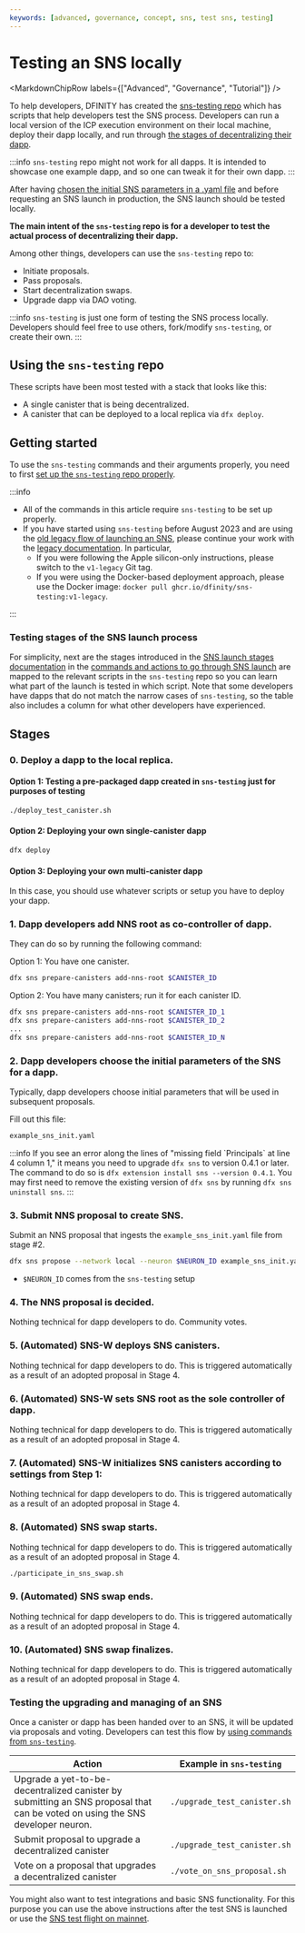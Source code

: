 ```yaml
---
keywords: [advanced, governance, concept, sns, test sns, testing]
---
```



# Testing an SNS locally

<MarkdownChipRow labels={["Advanced", "Governance", "Tutorial"]} />

To help developers, DFINITY has created the [sns-testing repo](https://github.com/dfinity/sns-testing) which has scripts that help developers test the SNS process. Developers can run a local version of the ICP execution environment on their local machine, deploy their dapp locally, and run through [the stages of decentralizing their dapp](../launching/launch-summary-1proposal.mdx).

:::info
`sns-testing` repo might not work for all dapps. It is intended to showcase one example dapp, and so one can tweak it for their own dapp.
:::

After having [chosen the initial SNS parameters in a .yaml file](../tokenomics/preparation.mdx) and before requesting an SNS launch in production, the SNS launch should be tested locally.

**The main intent of the `sns-testing` repo is for a developer to test the actual process of decentralizing their dapp.**

Among other things, developers can use the `sns-testing` repo to:

- Initiate proposals.
- Pass proposals.
- Start decentralization swaps.
- Upgrade dapp via DAO voting.

:::info
`sns-testing` is just one form of testing the SNS process locally. Developers should feel free to use others, fork/modify `sns-testing`, or create their own.
:::

## Using the `sns-testing` repo

These scripts have been most tested with a stack that looks like this:

- A single canister that is being decentralized.
- A canister that can be deployed to a local replica via `dfx deploy`.

## Getting started

To use the `sns-testing` commands and their arguments properly, you need to first [set up the `sns-testing` repo properly](https://github.com/dfinity/sns-testing#sns-lifecycle).

:::info
- All of the commands in this article require `sns-testing` to be set up properly.
- If you have started using `sns-testing` before August 2023 and are using the [old legacy flow of launching an SNS](../launching/index.mdx), please continue your work with the [legacy documentation](https://github.com/dfinity/sns-testing/blob/v1-legacy/README.md). In particular,
    - If you were following the Apple silicon-only instructions, please switch to the `v1-legacy` Git tag.
    - If you were using the Docker-based deployment approach, please use the Docker image: `docker pull ghcr.io/dfinity/sns-testing:v1-legacy`.

:::

### Testing stages of the SNS launch process

For simplicity, next are the stages introduced in the [SNS launch stages documentation](../launching/launch-summary-1proposal.mdx) in the [commands and actions to go through SNS launch](../launching/launch-steps-1proposal.mdx) are mapped to the relevant scripts in the `sns-testing` repo so you can learn what part of the launch is tested in which script.
Note that some developers have dapps that do not match the narrow cases of `sns-testing`, so the table also includes a column for what other developers have experienced.

## Stages

### 0. Deploy a dapp to the local replica.

#### Option 1: Testing a pre-packaged dapp created in `sns-testing` just for purposes of testing

```bash
./deploy_test_canister.sh
```

#### Option 2: Deploying your own single-canister dapp

```bash
dfx deploy
```

#### Option 3: Deploying your own multi-canister dapp

In this case, you should use whatever scripts or setup you have to deploy your dapp.

### 1. Dapp developers add NNS root as co-controller of dapp.

They can do so by running the following command:

Option 1: You have one canister.

```bash
dfx sns prepare-canisters add-nns-root $CANISTER_ID
```

Option 2: You have many canisters; run it for each canister ID.

```bash
dfx sns prepare-canisters add-nns-root $CANISTER_ID_1
dfx sns prepare-canisters add-nns-root $CANISTER_ID_2
...
dfx sns prepare-canisters add-nns-root $CANISTER_ID_N
```

### 2. Dapp developers choose the initial parameters of the SNS for a dapp.

Typically, dapp developers choose initial parameters that will be used in subsequent proposals.

Fill out this file:

```bash
example_sns_init.yaml
```

:::info
If you see an error along the lines of "missing field \`Principals\` at line 4 column 1," it means you need to upgrade `dfx sns` to version 0.4.1 or later. The command to do so is `dfx extension install sns --version 0.4.1`. You may first need to remove the existing version of `dfx sns` by running `dfx sns uninstall sns`.
:::

### 3. Submit NNS proposal to create SNS.

Submit an NNS proposal that ingests the `example_sns_init.yaml` file from stage #2.

```bash
dfx sns propose --network local --neuron $NEURON_ID example_sns_init.yaml
```

- `$NEURON_ID` comes from the `sns-testing` setup

### 4. The NNS proposal is decided.

Nothing technical for dapp developers to do. Community votes.

### 5. (Automated) SNS-W deploys SNS canisters.

Nothing technical for dapp developers to do. This is triggered automatically as a result
of an adopted proposal in Stage 4.

### 6. (Automated) SNS-W sets SNS root as the sole controller of dapp.

Nothing technical for dapp developers to do. This is triggered automatically as a result
of an adopted proposal in Stage 4.

### 7. (Automated) SNS-W initializes SNS canisters according to settings from Step 1:

Nothing technical for dapp developers to do. This is triggered automatically as a result
of an adopted proposal in Stage 4.

### 8. (Automated) SNS swap starts.

Nothing technical for dapp developers to do. This is triggered automatically as a result
of an adopted proposal in Stage 4.

```bash
./participate_in_sns_swap.sh
```

### 9. (Automated) SNS swap ends.

Nothing technical for dapp developers to do. This is triggered automatically as a result
of an adopted proposal in Stage 4.

### 10. (Automated) SNS swap finalizes.

Nothing technical for dapp developers to do. This is triggered automatically as a result
of an adopted proposal in Stage 4.

### Testing the upgrading and managing of an SNS

Once a canister or dapp has been handed over to an SNS, it will be updated via proposals and voting. Developers can test this flow by [using commands from `sns-testing`](https://github.com/dfinity/sns-testing#sns-lifecycle).


| Action | Example in `sns-testing` |
|--------|--------------------------|
| Upgrade a yet-to-be-decentralized canister by submitting an SNS proposal that can be voted on using the SNS developer neuron. | `./upgrade_test_canister.sh` |
| Submit proposal to upgrade a decentralized canister | `./upgrade_test_canister.sh` |
| Vote on a proposal that upgrades a decentralized canister | `./vote_on_sns_proposal.sh` |

You might also want to test integrations and basic SNS functionality.
For this purpose you can use the above instructions after the test SNS is
launched or use the [SNS test flight on mainnet](testing-on-mainnet.mdx).